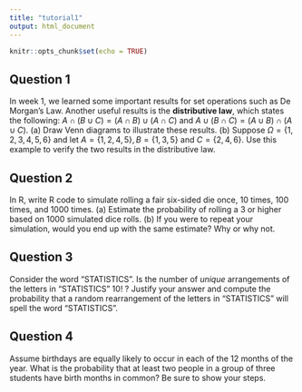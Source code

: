 ```yaml
---
title: "tutorial1"
output: html_document
---
```


```r
knitr::opts_chunk$set(echo = TRUE)
```

## Question 1

In week 1, we learned some important results for set operations such as De Morgan's Law. Another useful results is the **distributive law**, which states the following: $A \cap (B \cup C) = (A \cap B) \cup (A \cap C)$ and $A \cup (B \cap C) = (A \cup B) \cap (A \cup C)$.
(a) Draw Venn diagrams to illustrate these results.
(b) Suppose $\Omega = \{1, 2, 3, 4, 5, 6\}$ and let $A = \{1, 2, 4, 5\}, B = \{1, 3, 5\}$ and $C = \{2, 4, 6\}$. Use this example to verify the two results in the distributive law.

## Question 2

In R, write R code to simulate rolling a fair six-sided die once, 10 times, 100 times, and 1000 times.
(a) Estimate the probability of rolling a 3 or higher based on 1000 simulated dice rolls.
(b) If you were to repeat your simulation, would you end up with the same estimate? Why or why not.

## Question 3

Consider the word "STATISTICS". Is the number of _unique_ arrangements of the letters in "STATISTICS" 10! ? Justify your answer and compute the probability that a random rearrangement of the letters in "STATISTICS" will spell the word "STATISTICS".

## Question 4

Assume birthdays are equally likely to occur in each of the 12 months of the year. What is the probability that at least two people in a group of three students have birth months in common? Be sure to show your steps.
